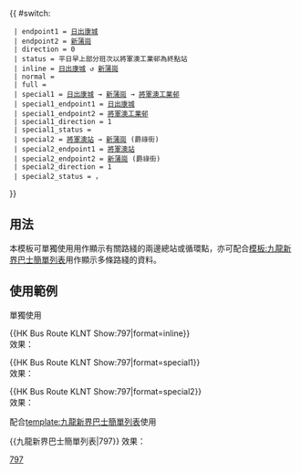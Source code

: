{{ #switch: {{{format|}}}
  | endpoint1 = [[康城站公共運輸交匯處|日出康城]]
  | endpoint2 = [[新蒲崗公共交通總站|新蒲崗]]
  | direction = 0
  | status = 平日早上部分班次以將軍澳工業邨為終點站
  | inline = [[康城站公共運輸交匯處|日出康城]] ↺ [[新蒲崗公共交通總站|新蒲崗]]
  | normal =
  | full =
  | special1 = [[康城站公共運輸交匯處|日出康城]] → [[新蒲崗公共交通總站|新蒲崗]] → [[將軍澳工業邨公共運輸交匯處|將軍澳工業邨]]
  | special1_endpoint1 = [[康城站公共運輸交匯處|日出康城]]
  | special1_endpoint2 = [[將軍澳工業邨公共運輸交匯處|將軍澳工業邨]]
  | special1_direction = 1
  | special1_status = {{HK Bus Status|M}}
  | special2 = [[將軍澳站公共運輸交匯處|將軍澳站]] → [[新蒲崗]] (爵祿街)
  | special2_endpoint1 = [[將軍澳站公共運輸交匯處|將軍澳站]]
  | special2_endpoint2 = [[新蒲崗]] (爵祿街)
  | special2_direction = 1
  | special2_status = {{HK Bus Status|ST}}，{{HK Bus Status|M}}
}}<noinclude>
==用法==
本模板可單獨使用用作顯示有關路綫的兩邊總站或循環點，亦可配合[[模板:九龍新界巴士簡單列表]]用作顯示多條路綫的資料。

==使用範例==
;單獨使用
<nowiki>{{HK Bus Route KLNT Show:797|format=inline}}</nowiki><br>
效果：{{HK Bus Route KLNT Show:797|format=inline}}

<nowiki>{{HK Bus Route KLNT Show:797|format=special1}}</nowiki><br>
效果：{{HK Bus Route KLNT Show:797|format=special1}}

<nowiki>{{HK Bus Route KLNT Show:797|format=special2}}</nowiki><br>
效果：{{HK Bus Route KLNT Show:797|format=special2}}
;配合[[template:九龍新界巴士簡單列表]]使用
<nowiki>{{九龍新界巴士簡單列表|797}}</nowiki>
效果：{{九龍新界巴士簡單列表|797}}
[[Category:新巴路線模板|797]]</noinclude>